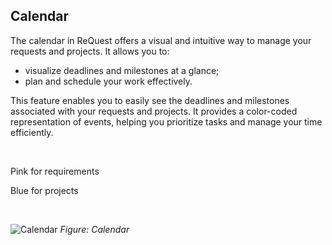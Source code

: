 ## Calendar

The calendar in ReQuest offers a visual and intuitive way to manage your requests and projects. It allows you to:

- visualize deadlines and milestones at a glance;
- plan and schedule your work effectively.

This feature enables you to easily see the deadlines and milestones associated with your requests and projects. It provides a color-coded representation of events, helping you prioritize tasks and manage your time efficiently.

<br />

<div class="flex items-center">
  <div class="w-4 h-4 mr-2 rounded-full bg-pink-500"></div>
  <p>Pink for requirements</p>
</div>

<div class="flex items-center">
  <div class="w-4 h-4 mr-2 rounded-full bg-blue-500"></div>
  <p>Blue for projects</p>
</div>

<br />

![Calendar](/calendar.png)
_Figure: Calendar_
